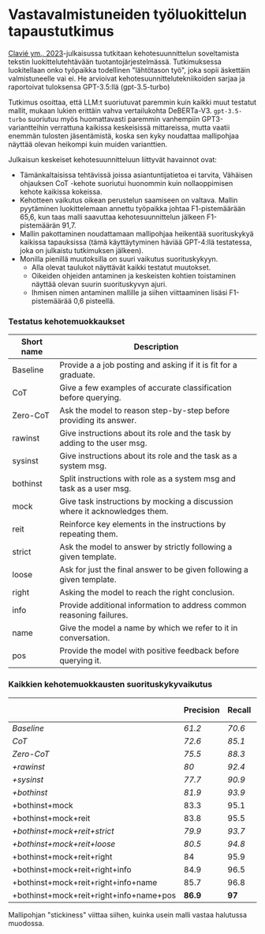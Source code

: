# Vastavalmistuneiden työluokittelun tapaustutkimus

[Clavié ym., 2023](https://arxiv.org/abs/2303.07142)-julkaisussa tutkitaan kehotesuunnittelun soveltamista tekstin luokittelutehtävään tuotantojärjestelmässä. Tutkimuksessa luokitellaan onko työpaikka todellinen "lähtötason työ", joka sopii äskettäin valmistuneelle vai ei. He arvioivat kehotesuunnittelutekniikoiden sarjaa ja raportoivat tuloksensa GPT-3.5:llä (gpt-3.5-turbo)

Tutkimus osoittaa, että LLM:t suoriutuvat paremmin kuin kaikki muut testatut mallit, mukaan lukien erittäin vahva vertailukohta DeBERTa-V3. `gpt-3.5-turbo` suoriutuu myös huomattavasti paremmin vanhempiin GPT3-variantteihin verrattuna kaikissa keskeisissä mittareissa, mutta vaatii enemmän tulosten jäsentämistä, koska sen kyky noudattaa mallipohjaa näyttää olevan heikompi kuin muiden varianttien.

Julkaisun keskeiset kehotesuunnitteluun liittyvät havainnot ovat:

- Tämänkaltaisissa tehtävissä joissa asiantuntijatietoa ei tarvita, Vähäisen ohjauksen CoT -kehote suoriutui huonommin kuin nollaoppimisen kehote kaikissa kokeissa.
- Kehotteen vaikutus oikean perustelun saamiseen on valtava. Mallin pyytäminen luokittelemaan annettu työpaikka johtaa F1-pistemäärään 65,6, kun taas malli saavuttaa kehotesuunnittelun jälkeen F1-pistemäärän 91,7.
- Mallin pakottaminen noudattamaan mallipohjaa heikentää suorituskykyä kaikissa tapauksissa (tämä käyttäytyminen häviää GPT-4:llä testatessa, joka on julkaistu tutkimuksen jälkeen).
- Monilla pienillä muutoksilla on suuri vaikutus suorituskykyyn.
  - Alla olevat taulukot näyttävät kaikki testatut muutokset.
  - Oikeiden ohjeiden antaminen ja keskeisten kohtien toistaminen näyttää olevan suurin suorituskyvyn ajuri.
  - Ihmisen nimen antaminen mallille ja siihen viittaaminen lisäsi F1-pistemäärää 0,6 pisteellä.

### Testatus kehotemuokkaukset

| Short name | Description                                                                |
|------------|----------------------------------------------------------------------------|
| Baseline   | Provide a a job posting and asking if it is fit for a graduate.            |
| CoT        | Give a few examples of accurate classification before querying.            |
| Zero-CoT   | Ask the model to reason step-by-step before providing its answer.          |
| rawinst    | Give instructions about its role and the task by adding to the user msg.   |
| sysinst    | Give instructions about its role and the task as a system msg.             |
| bothinst   | Split instructions with role as a system msg and task as a user msg.       |
| mock       | Give task instructions by mocking a discussion where it acknowledges them. |
| reit       | Reinforce key elements in the instructions by repeating them.              |
| strict     | Ask the model to answer by strictly following a given template.            |
| loose      | Ask for just the final answer to be given following a given template.      |
| right      | Asking the model to reach the right conclusion.                            |
| info       | Provide additional information to address common reasoning failures.       |
| name       | Give the model a name by which we refer to it in conversation.             |
| pos        | Provide the model with positive feedback before querying it.               |


### Kaikkien kehotemuokkausten suorituskykyvaikutus

|                                        | Precision     | Recall        | F1            | Template Stickiness    |
|----------------------------------------|---------------|---------------|---------------|------------------------|
| _Baseline_                             | _61.2_        | _70.6_        | _65.6_        | _79%_                  |
| _CoT_                                  | _72.6_        | _85.1_        | _78.4_        | _87%_                  |
| _Zero-CoT_                             | _75.5_        | _88.3_        | _81.4_        | _65%_                  |
| _+rawinst_                             | _80_          | _92.4_        | _85.8_        | _68%_                  |
| _+sysinst_                             | _77.7_        | _90.9_        | _83.8_        | _69%_                  |
| _+bothinst_                            | _81.9_        | _93.9_        | _87.5_        | _71%_                  |
| +bothinst+mock                         | 83.3          | 95.1          | 88.8          | 74%                    |
| +bothinst+mock+reit                    | 83.8          | 95.5          | 89.3          | 75%                    |
| _+bothinst+mock+reit+strict_           | _79.9_        | _93.7_        | _86.3_        | _**98%**_              |
| _+bothinst+mock+reit+loose_            | _80.5_        | _94.8_        | _87.1_        | _95%_                  |
| +bothinst+mock+reit+right              | 84            | 95.9          | 89.6          | 77%                    |
| +bothinst+mock+reit+right+info         | 84.9          | 96.5          | 90.3          | 77%                    |
| +bothinst+mock+reit+right+info+name    | 85.7          | 96.8          | 90.9          | 79%                    |
| +bothinst+mock+reit+right+info+name+pos| **86.9**      | **97**        | **91.7**      | 81%                    |

Mallipohjan "stickiness" viittaa siihen, kuinka usein malli vastaa halutussa muodossa. 
